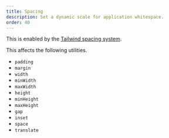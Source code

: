 ```yaml
---
title: Spacing
description: Set a dynamic scale for application whitespace.
order: 40
---
```




This is enabled by the [Tailwind spacing system](https://tailwindcss.com/blog/tailwindcss-v4#dynamic-utility-values-and-variants).

<Preview client:visible>
	<Default client:visible />
</Preview>

This affects the following utilities.

- `padding`
- `margin`
- `width`
- `minWidth`
- `maxWidth`
- `height`
- `minHeight`
- `maxHeight`
- `gap`
- `inset`
- `space`
- `translate`

